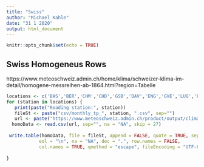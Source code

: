 ```yaml
---
title: "Swiss"
author: "Michael Kahle"
date: "31 1 2020"
output: html_document
---
```


```r
knitr::opts_chunk$set(echo = TRUE)
```

## Swiss Homogeneus Rows



https://www.meteoschweiz.admin.ch/home/klima/schweizer-klima-im-detail/homogene-messreihen-ab-1864.html?region=Tabelle

```r

locations <- c('BAS','BER','CHM','CHD','GSB','DAV','ENG','GVE','LUG','PAY','SIA','SIO','SAE','SMA')
for (station in locations) {
   print(paste("Reading station:", station))
   fileSt <- paste("csv/monthly_tp_", station, ".csv", sep="")
   url <- paste("https://www.meteoschweiz.admin.ch/product/output/climate-data/homogenous-monthly-data-processing/data/homog_mo_", station, ".txt", sep="")
  homoData <- read.csv(url, sep="", na = "NA", skip = 27)
  
 write.table(homoData, file = fileSt, append = FALSE, quote = TRUE, sep = ",",
            eol = "\n", na = "NA", dec = ".", row.names = FALSE,
            col.names = TRUE, qmethod = "escape", fileEncoding = "UTF-8")  
  
}







```

